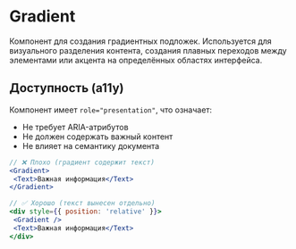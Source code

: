 <Overview>

# Gradient

Компонент для создания градиентных подложек. Используется для визуального разделения контента, создания плавных переходов между элементами или акцента на определённых областях интерфейса.

</Overview>

## Доступность (a11y)

Компонент имеет `role="presentation"`, что означает:

- Не требует ARIA-атрибутов
- Не должен содержать важный контент
- Не влияет на семантику документа

```jsx
// ❌ Плохо (градиент содержит текст)
<Gradient>
 <Text>Важная информация</Text>
</Gradient>

// ✅ Хорошо (текст вынесен отдельно)
<div style={{ position: 'relative' }}>
 <Gradient />
 <Text>Важная информация</Text>
</div>
```
